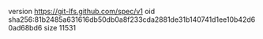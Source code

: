 version https://git-lfs.github.com/spec/v1
oid sha256:81b2485a631616db50db0a8f233cda2881de31b140741d1ee10b42d60ad68bd6
size 11531
